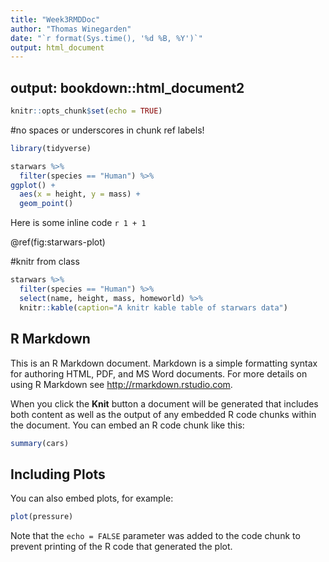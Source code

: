 ```yaml
---
title: "Week3RMDDoc"
author: "Thomas Winegarden"
date: "`r format(Sys.time(), '%d %B, %Y')`"
output: html_document
---
```


## output: bookdown::html_document2

```r
knitr::opts_chunk$set(echo = TRUE)
```

#no spaces or underscores in chunk ref labels!
```r

library(tidyverse)

starwars %>%
  filter(species == "Human") %>%
ggplot() +
  aes(x = height, y = mass) +
  geom_point()
```

Here is some inline code `r 1 + 1`

\@ref(fig:starwars-plot)

#knitr from class
```r
starwars %>%
  filter(species == "Human") %>%
  select(name, height, mass, homeworld) %>%
  knitr::kable(caption="A knitr kable table of starwars data")
```




## R Markdown

This is an R Markdown document. Markdown is a simple formatting syntax for authoring HTML, PDF, and MS Word documents. For more details on using R Markdown see <http://rmarkdown.rstudio.com>.

When you click the **Knit** button a document will be generated that includes both content as well as the output of any embedded R code chunks within the document. You can embed an R code chunk like this:

```r
summary(cars)
```

## Including Plots

You can also embed plots, for example:

```r
plot(pressure)
```

Note that the `echo = FALSE` parameter was added to the code chunk to prevent printing of the R code that generated the plot.
